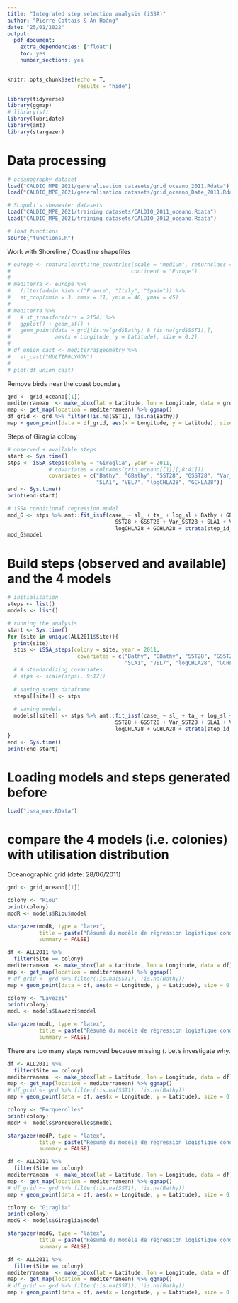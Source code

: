 ```yaml
---
title: "Integrated step selection analysis (iSSA)"
author: "Pierre Cottais & An Hoàng"
date: "25/01/2022"
output: 
  pdf_document: 
    extra_dependencies: ["float"]
    toc: yes
    number_sections: yes
---
```



```r
knitr::opts_chunk$set(echo = T,
                      results = "hide")
```


```r
library(tidyverse)
library(ggmap)
# library(sf)
library(lubridate)
library(amt)
library(stargazer)
```


# Data processing
```r
# oceanography dataset
load("CALDIO_MPE_2021/generalisation datasets/grid_oceano_2011.Rdata")
load("CALDIO_MPE_2021/generalisation datasets/grid_oceano_Date_2011.Rdata")

# Scopoli's sheawater datasets
load("CALDIO_MPE_2021/training datasets/CALDIO_2011_oceano.Rdata")
load("CALDIO_MPE_2021/training datasets/CALDIO_2012_oceano.Rdata")

# load functions
source("functions.R")
```


Work with Shoreline / Coastline shapefiles
```r
# europe <- rnaturalearth::ne_countries(scale = "medium", returnclass = "sf",
#                                      continent = "Europe")
# 
# mediterra <- europe %>% 
#   filter(admin %in% c("France", "Italy", "Spain")) %>%  
#   st_crop(xmin = 3, xmax = 11, ymin = 40, ymax = 45)
# 
# mediterra %>% 
#   # st_transform(crs = 2154) %>% 
#   ggplot() + geom_sf() + 
#   geom_point(data = grd[!is.na(grd$Bathy) & !is.na(grd$SST1),],
#              aes(x = Longitude, y = Latitude), size = 0.2)
# 
# df_union_cast <- mediterra$geometry %>% 
#   st_cast("MULTIPOLYGON")
# 
# plot(df_union_cast)
```

Remove birds near the coast boundary
```r
grd <- grid_oceano[[1]]
mediterranean  <- make_bbox(lat = Latitude, lon = Longitude, data = grd)
map <- get_map(location = mediterranean) %>% ggmap()
df_grid <- grd %>% filter(!is.na(SST1), !is.na(Bathy))
map + geom_point(data = df_grid, aes(x = Longitude, y = Latitude), size = 0.1)
```

Steps of Giraglia colony
```r
# observed + available steps
start <- Sys.time()
stps <- iSSA_steps(colony = "Giraglia", year = 2011,
             # covariates = colnames(grid_oceano[[1]][,8:41]))
             covariates = c("Bathy", "GBathy", "SST28", "GSST28", "Var_SST28",
                            "SLA1", "VEL7", "logCHLA28", "GCHLA28"))
end <- Sys.time()
print(end-start)

# iSSA conditional regression model
mod_G <- stps %>% amt::fit_issf(case_ ~ sl_ + ta_ + log_sl + Bathy + GBathy +
                                  SST28 + GSST28 + Var_SST28 + SLA1 + VEL7 +
                                  logCHLA28 + GCHLA28 + strata(step_id_))
mod_G$model
```

# Build steps (observed and available) and the 4 models
```r
# initialisation
steps <- list()
models <- list()

# running the analysis
start <- Sys.time()
for (site in unique(ALL2011$Site)){
  print(site)
  stps <- iSSA_steps(colony = site, year = 2011,
                      covariates = c("Bathy", "GBathy", "SST28", "GSST28", "Var_SST28",
                                     "SLA1", "VEL7", "logCHLA28", "GCHLA28"))
  # # standardizing covariates
  # stps <- scale(stps[, 9:17])
  
  # saving steps dataframe
  steps[[site]] <- stps
  
  # saving models
  models[[site]] <- stps %>% amt::fit_issf(case_ ~ sl_ + ta_ + log_sl + Bathy + GBathy +
                                  SST28 + GSST28 + Var_SST28 + SLA1 + VEL7 +
                                  logCHLA28 + GCHLA28 + strata(step_id_))
}
end <- Sys.time()
print(end-start)
```


# Loading models and steps generated before
```r
load("issa_env.RData")
```



# compare the 4 models (i.e. colonies) with utilisation distribution

Oceanographic grid (date: 28/06/2011)
```r
grd <- grid_oceano[[1]]
```


```r
colony <- "Riou"
print(colony)
modR <- models$Riou$model
```

```r
stargazer(modR, type = "latex",
          title = paste("Résumé du modèle de régression logistique conditionnel pour la colonie", colony),
          summary = FALSE)
```

```r
df <- ALL2011 %>% 
  filter(Site == colony)
mediterranean  <- make_bbox(lat = Latitude, lon = Longitude, data = df)
map <- get_map(location = mediterranean) %>% ggmap()
# df_grid <- grd %>% filter(!is.na(SST1), !is.na(Bathy))
map + geom_point(data = df, aes(x = Longitude, y = Latitude), size = 0.1)
```


```r
colony <- "Lavezzi"
print(colony)
modL <- models$Lavezzi$model
```

```r
stargazer(modL, type = "latex",
          title = paste("Résumé du modèle de régression logistique conditionnel pour la colonie", colony),
          summary = FALSE)
```

There are too many steps removed because missing (. Let's investigate why.
```r
df <- ALL2011 %>% 
  filter(Site == colony)
mediterranean  <- make_bbox(lat = Latitude, lon = Longitude, data = df)
map <- get_map(location = mediterranean) %>% ggmap()
# df_grid <- grd %>% filter(!is.na(SST1), !is.na(Bathy))
map + geom_point(data = df, aes(x = Longitude, y = Latitude), size = 0.1)
```


```r
colony <- "Porquerolles"
print(colony)
modP <- models$Porquerolles$model
```

```r
stargazer(modP, type = "latex",
          title = paste("Résumé du modèle de régression logistique conditionnel pour la colonie", colony),
          summary = FALSE)
```

```r
df <- ALL2011 %>% 
  filter(Site == colony)
mediterranean  <- make_bbox(lat = Latitude, lon = Longitude, data = df)
map <- get_map(location = mediterranean) %>% ggmap()
# df_grid <- grd %>% filter(!is.na(SST1), !is.na(Bathy))
map + geom_point(data = df, aes(x = Longitude, y = Latitude), size = 0.1)
```


```r
colony <- "Giraglia"
print(colony)
modG <- models$Giraglia$model
```

```r
stargazer(modG, type = "latex",
          title = paste("Résumé du modèle de régression logistique conditionnel pour la colonie", colony),
          summary = FALSE)
```

```r
df <- ALL2011 %>% 
  filter(Site == colony)
mediterranean  <- make_bbox(lat = Latitude, lon = Longitude, data = df)
map <- get_map(location = mediterranean) %>% ggmap()
# df_grid <- grd %>% filter(!is.na(SST1), !is.na(Bathy))
map + geom_point(data = df, aes(x = Longitude, y = Latitude), size = 0.1)
```
